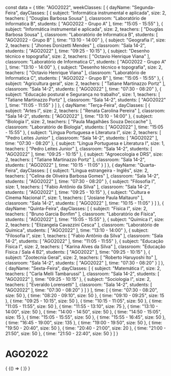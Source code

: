 const data = {
  title: "AGO2022",
  weekClasses: [
    {
      dayName: "Segunda-Feira",
      dayClasses: [
        {
          subject: "Informática instrumental e aplicada",
          size: 2,
          teachers: [
            "Douglas Barbosa Sousa"
          ],
          classroom: "Laboratório de Informatica B",
          students: [
            "AGO2022 - Grupo A"
          ],
          time: "15:05 - 15:55"
        },
        {
          subject: "Informática instrumental e aplicada",
          size: 2,
          teachers: [
            "Douglas Barbosa Sousa"
          ],
          classroom: "Laboratório de Informatica B",
          students: [
            "AGO2022 - Grupo B"
          ],
          time: "13:10 - 14:00"
        },
        {
          subject: "Geografia I",
          size: 2,
          teachers: [
            "Jhones Donizetti Mendes"
          ],
          classroom: "Sala 14-2",
          students: [
            "AGO2022"
          ],
          time: "09:25 - 10:15"
        },
        {
          subject: "Desenho técnico e topografia",
          size: 2,
          teachers: [
            "Octavio Henrique Viana"
          ],
          classroom: "Laboratório de Informatica C",
          students: [
            "AGO2022 - Grupo A"
          ],
          time: "13:10 - 14:00"
        },
        {
          subject: "Desenho técnico e topografia",
          size: 2,
          teachers: [
            "Octavio Henrique Viana"
          ],
          classroom: "Laboratório de Informatica C",
          students: [
            "AGO2022 - Grupo B"
          ],
          time: "15:05 - 15:55"
        },
        {
          subject: "Agricultura geral",
          size: 2,
          teachers: [
            "Tatiane Martinazzo Portz"
          ],
          classroom: "Sala 14-2",
          students: [
            "AGO2022"
          ],
          time: "07:30 - 08:20"
        },
        {
          subject: "Educação postural e Segurança no trabalho",
          size: 1,
          teachers: [
            "Tatiane Martinazzo Portz"
          ],
          classroom: "Sala 14-2",
          students: [
            "AGO2022"
          ],
          time: "11:05 - 11:55"
        }
      ]
    },
    {
      dayName: "Terça-Feira",
      dayClasses: [
        {
          subject: "Artes I",
          size: 2,
          teachers: [
            "Renata Carolina Pereira"
          ],
          classroom: "Sala 14-2",
          students: [
            "AGO2022"
          ],
          time: "13:10 - 14:00"
        },
        {
          subject: "Biologia I",
          size: 2,
          teachers: [
            "Paula Magalhães Souza Deccache"
          ],
          classroom: "Laboratório de Biologia",
          students: [
            "AGO2022"
          ],
          time: "15:05 - 15:55"
        },
        {
          subject: "Língua Portuguesa e Literatura I",
          size: 2,
          teachers: [
            "Pedro Leites Junior"
          ],
          classroom: "Sala 14-2",
          students: [
            "AGO2022"
          ],
          time: "07:30 - 08:20"
        },
        {
          subject: "Língua Portuguesa e Literatura I",
          size: 1,
          teachers: [
            "Pedro Leites Junior"
          ],
          classroom: "Sala 14-2",
          students: [
            "AGO2022"
          ],
          time: "09:25 - 10:15"
        },
        {
          subject: "Agroecologia e DRS",
          size: 2,
          teachers: [
            "Tatiane Martinazzo Portz"
          ],
          classroom: "Sala 14-2",
          students: [
            "AGO2022"
          ],
          time: "10:15 - 11:05"
        }
      ]
    },
    {
      dayName: "Quarta-Feira",
      dayClasses: [
        {
          subject: "Língua estrangeira - Inglês",
          size: 2,
          teachers: [
            "Celina de Oliveira Barbosa Gomes"
          ],
          classroom: "Sala 14-2",
          students: [
            "AGO2022"
          ],
          time: "07:30 - 08:20"
        },
        {
          subject: "Filosofia I",
          size: 1,
          teachers: [
            "Fabio Antônio da Silva"
          ],
          classroom: "Sala 14-2",
          students: [
            "AGO2022"
          ],
          time: "09:25 - 10:15"
        },
        {
          subject: "Cultura e Cinema Nacional I",
          size: 1,
          teachers: [
            "Josiane Paula Maltauro"
          ],
          classroom: "Sala 14-2",
          students: [
            "AGO2022"
          ],
          time: "10:15 - 11:05"
        }
      ]
    },
    {
      dayName: "Quinta-Feira",
      dayClasses: [
        {
          subject: "Física I",
          size: 2,
          teachers: [
            "Bruno Garcia Bonfim"
          ],
          classroom: "Laboratório de Física",
          students: [
            "AGO2022"
          ],
          time: "15:05 - 15:55"
        },
        {
          subject: "Química I",
          size: 2,
          teachers: [
            "Elizangela Cavazzini Cesca"
          ],
          classroom: "Laboratório de Química",
          students: [
            "AGO2022"
          ],
          time: "13:10 - 14:00"
        },
        {
          subject: "Filosofia I",
          size: 1,
          teachers: [
            "Fabio Antônio da Silva"
          ],
          classroom: "Sala 14-2",
          students: [
            "AGO2022"
          ],
          time: "11:05 - 11:55"
        },
        {
          subject: "Educação Física I",
          size: 2,
          teachers: [
            "Karina Alves da Silva"
          ],
          classroom: "Educação Física / Sala 4 B2",
          students: [
            "AGO2022"
          ],
          time: "09:25 - 10:15"
        },
        {
          subject: "Zootecnia Geral",
          size: 2,
          teachers: [
            "Roberto Haruyoshi Ito"
          ],
          classroom: "Sala 14-2",
          students: [
            "AGO2022"
          ],
          time: "07:30 - 08:20"
        }
      ]
    },
    {
      dayName: "Sexta-Feira",
      dayClasses: [
        {
          subject: "Matemática I",
          size: 2,
          teachers: [
            "Carla Melli Tambarussi"
          ],
          classroom: "Sala 14-2",
          students: [
            "AGO2022"
          ],
          time: "09:25 - 10:15"
        },
        {
          subject: "Sociologia I",
          size: 2,
          teachers: [
            "Everaldo Lorensetti"
          ],
          classroom: "Sala 14-2",
          students: [
            "AGO2022"
          ],
          time: "07:30 - 08:20"
        }
      ]
    }
  ],
  time: [
    {
      time: "07:30 - 08:20",
      size: 50
    },
    {
      time: "08:20 - 09:10",
      size: 50
    },
    {
      time: "09:10 - 09:25",
      size: 15
    },
    {
      time: "09:25 - 10:15",
      size: 50
    },
    {
      time: "10:15 - 11:05",
      size: 50
    },
    {
      time: "11:05 - 11:55",
      size: 50
    },
    {
      time: "11:55 - 13:10",
      size: 75
    },
    {
      time: "13:10 - 14:00",
      size: 50
    },
    {
      time: "14:00 - 14:50",
      size: 50
    },
    {
      time: "14:50 - 15:05",
      size: 15
    },
    {
      time: "15:05 - 15:55",
      size: 50
    },
    {
      time: "15:55 - 16:45",
      size: 50
    },
    {
      time: "16:45 - 19:00",
      size: 135
    },
    {
      time: "19:00 - 19:50",
      size: 50
    },
    {
      time: "19:50 - 20:40",
      size: 50
    },
    {
      time: "20:40 - 21:00",
      size: 20
    },
    {
      time: "21:00 - 21:50",
      size: 50
    },
    {
      time: "21:50 - 22:40",
      size: 50
    }
  ]
}

# AGO2022

<div>
  {
    <BrowserOnly>
      {() => (
        <Grid
          title={data.title}
          weekClasses={data.weekClasses}
          time={data.time}
        />
      )}
    </BrowserOnly>
  }
</div>
